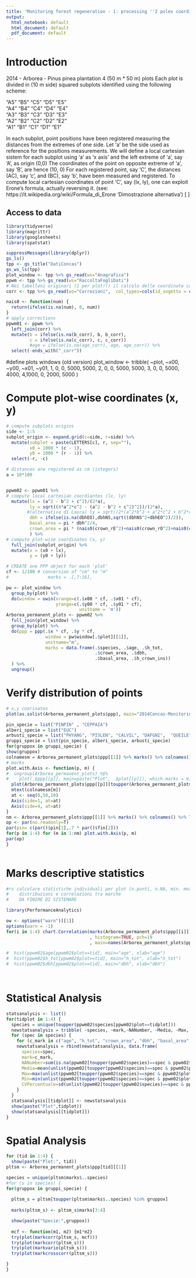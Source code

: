 ---
title: 'Monitoring forest regeneration - 1: processing ''2 poles coordinates'''
output:
  html_notebook: default
  html_document: default
  pdf_document: default
---

# Introduction
2014 - Arborea - Pinus pinea plantation
4 (50 m * 50 m) plots
Each plot is divided in (10 m side) squared subplots
identified using the following scheme:

 "A5" "B5" "C5" "D5" "E5"  
 "A4" "B4" "C4" "D4" "E4"  
 "A3" "B3" "C3" "D3" "E3"  
 "A2" "B2" "C2" "D2" "E2"  
 "A1" "B1" "C1" "D1" "E1"  

In each subplot, point positions have been registered measuring the distances from the extremes of one side.
Let 'a' be the side used as reference for the positions measurements.
We will define a local cartesian sistem for each subplot using 'a' as 'x axis' and the left extreme of 'a', say 'A', as origin (0,0)
The coordinates of the point on opposite extreme of 'a', say 'B', are hence (10, 0)
For each registered point, say 'C', the distances (AC), say 'c', and (BC), say 'b', have been measured and registered.
To compute local cartesian coordinates of point 'C', say (lx, ly), one can exploit Erone's formula, actually reversing it.
(see: https://it.wikipedia.org/wiki/Formula_di_Erone 'Dimostrazione alternativa')
\[
\begin{eqnarray}
x & = & \frac {(a^{2}-b^{2}+c^{2})} {2a} \\
y & = & \frac {\sqrt{(4a^{2}c^{2}-(a^{2}-b^{2}+c^{2})^{2})}} {2a}
\end{eqnarray}
\]

## Access to data
```{r read_data}
library(tidyverse)
library(magrittr)
library(googlesheets)
library(spatstat)

suppressMessages(library(dplyr))
gs_ls()
tpp <- gs_title("DatiConcas")
gs_ws_ls(tpp)
plot_window <- tpp %>% gs_read(ws="Anagrafica")     
ppwm <- tpp %>% gs_read(ws="RaccoltaFogliDati")
# Nei tabelloni originari (1 per plot!!) il calcolo delle coordinate cartesiane è sviluppato nei fogli 'cooridinate' che, in generale, pescano i valori da 'Dati'. I casi per i quali 'b'+'c'<10m sono però corretti direttamente in 'cooridinate'!! La tabella 'corr' raccolglie le differenze riscontrate tra 'Dati' e 'cooridinate'.
corr <- tpp %>% gs_read(ws="Correzioni",  col_types=cols(id_sogetto = col_character()))

nais0 <- function(num) {
  return(ifelse(is.na(num), 0, num))
}
# apply corrections
ppwm01 <- ppwm %>%
  left_join(corr) %>%
  mutate(b = ifelse(is.na(b_corr), b, b_corr),
         c = ifelse(is.na(c_corr), c, c_corr))
         #age = ifelse(is.na(age_corr), age, age_corr)) %>%
  select(-ends_with("_corr"))
```
#define plots windows (old version)
plot_window <- tribble(
  ~plot, ~x00, ~y00, ~x01, ~y01,
      1,   0,   0,  5000,  5000,
      2,   0,   0,  5000,  5000,
      3,   0,   0,  5000,  4000,
      4,1000,   0,  2000,  5000
)


# Compute plot-wise coordinates (x, y)
```{r process_coordinates}

# compute subplots origins
side <- 1:5
subplot_origin <- expand.grid(c=side, r=side) %>%
  mutate(subplot = paste(LETTERS[c], r, sep=""),
         x0 = 1000 * (c - 1),
         y0 = 1000 * (r - 1)) %>%
  select(-r, -c)

# distances are registered as cm (integers)
a = 10*100


ppwm02 <- ppwm01 %>%
# compute local cartesian coordiantes (lx, ly)
  mutate(lx = (a^2 - b^2 + c^2)/(2*a),
         ly = sqrt((4*a^2*c^2 - (a^2 - b^2 + c^2)^2))/(2*a),
        #(alternativa di Laura) ly = sqrt((2*(a^2*b^2 + a^2*c^2 + b^2*c^2)- (a^4 + b^4 + c^4))/(2*a)))
         dbh = ifelse(is.na(dbhEO),dbhNS,sqrt((dbhNS^2+dbhEO^2)/2)),
         basal_area = pi * dbh^2/4,
         crown_area = pi * (nais0(crown_rE^2)+nais0(crown_rO^2)+nais0(crown_rN^2)+nais0(crown_rS^2))/4
         ) %>%
# compute plot-wise coordinates (x, y)
  full_join(subplot_origin) %>%
  mutate(x = (x0 + lx), 
         y = (y0 + ly))

# CREATE one PPP object for each 'plot'
cf <- 1/100 # conversion of "cm" to "m" 
#               marks = .[,7:16],

pw <- plot_window %>% 
  group_by(plot) %>% 
  do(window = owin(xrange=c(.$x00 * cf, .$x01 * cf), 
                   yrange=c(.$y00 * cf, .$y01 * cf),
                            unitname = 'm'))
Arborea_permanent_plots <- ppwm02 %>%
  full_join(plot_window) %>%
  group_by(plot) %>%
  do(ppp = ppp(.$x * cf, .$y * cf, 
               window = pw$window[.$plot][[1]],
               unitname="m",
               marks = data.frame(.$species, .$age, .$h_tot, 
                                  .$crown_area, .$dbh,
                                  .$basal_area, .$h_crown_ins))
  ) %>%
  ungroup()
```


# Verify distribution of points
```{r plot}
# x,y coorinates
plot(as.solist(Arborea_permanent_plots$ppp), main="2014Concas-Monitoring Pinus pinea regeneration, Arborea", main.panel=paste("Plot",Arborea_permanent_plots$plot), use.marks=F)

pin_specie = list("PINPIN" , "CEPPAIA")
alberi_specie = list("EUC")
arbusti_specie = list("PHYANG", "PISLEN", "CALVIL", "DAFGNI",  "QUEILE",  "ALYALY",  "CISSAL", "OLEEUR", "RHAALA" , "ERIARB")
gruppi_specie = list(pin_specie, alberi_specie, arbusti_specie)
for(gruppox in gruppi_specie) {
show(gruppox)
colnamesm = Arborea_permanent_plots$ppp[[1]] %>% marks() %>% colnames()
# marks
plot.with.Axis <- function(p, m) {
#  ungroup(Arborea_permanent_plots) %$% 
#    plot(.$ppp[[p]], main=paste("Plot", .$plot[[p]]), which.marks = m)
  plot(Arborea_permanent_plots$ppp[[p]][toupper(Arborea_permanent_plots$ppp[[p]]$marks$..species) %in% gruppox], main=paste("Plot", p), which.marks = m)
  mtext(colnamesm[m])
  at <- seq(0,50,10)
  Axis(side=1, at=at)
  Axis(side=4, at=at)
}
nm <- Arborea_permanent_plots$ppp[[1]] %>% marks() %>% colnames() %>% length()
op <- par(no.readonly=T)
par(pin= c(par()$pin[1],.7 * par()$fin[2]))
for(p in 1:4) for (m in 1:nm) plot.with.Axis(p, m)
par(op)
}
  

```


# Marks descriptive statistics

```{r descrpitive_statistics}
#rs calcolare statistiche individuali per plot (n.punti, n.NA, min. mean, max)
#    distribuzioni e correlazioni tra marche
#    DA FINIRE DI SISTEMARE

library(PerformanceAnalytics)

ow <- options("warn")[[1]]
options(warn = -1)
for(i in 1:4) chart.Correlation(marks(Arborea_permanent_plots$ppp[[i]])[, c(2:7)]
                                , histogram=TRUE, pch=19
                                , main=names(Arborea_permanent_plots$ppp)[i])

#  hist(ppwm02$age[ppwm02$plot==tid], main="age", xlab="age")
#  hist(ppwm02$h_tot[ppwm02$plot==tid], main="h_tot", xlab="h_tot")
#  hist(ppwm02$dbh[ppwm02$plot==tid], main="dbh", xlab="dbh")

  


```

# Statistical Analysis

```{r}

statsanalysis <- list()
for(tidplot in 1:4) {
  species = unique(toupper(ppwm02$species[ppwm02$plot==tidplot]))
  newstatsanalysis = tribble( ~species, ~mark,~NANumber, ~Media, ~Max, ~Min, ~CVPercentuale)
  for (spec in species) {
    for (c_mark in c("age", "h_tot", "crown_area", "dbh", "basal_area", "h_crown_ins")) {
    newstatsanalysis = rbind(newstatsanalysis, data.frame(
      species=spec,
      mark=c_mark,
      NANumber=sum(is.na(ppwm02[toupper(ppwm02$species)==spec & ppwm02$plot==tidplot, c_mark])),
      Media=mean(unlist(ppwm02[toupper(ppwm02$species)==spec & ppwm02$plot==tidplot, c_mark]), na.rm = T),
      Max=max(unlist(ppwm02[toupper(ppwm02$species)==spec & ppwm02$plot==tidplot, c_mark]), na.rm = T),
      Min=min(unlist(ppwm02[toupper(ppwm02$species)==spec & ppwm02$plot==tidplot, c_mark]), na.rm = T),
      CVPercentuale=sd(unlist(ppwm02[toupper(ppwm02$species)==spec & ppwm02$plot==tidplot, c_mark]), na.rm = T) /mean(unlist(ppwm02[toupper(ppwm02$species)==spec & ppwm02$plot==tidplot, c_mark]), na.rm = T)*100))
    }
  }
  statsanalysis[[tidplot]] <- newstatsanalysis
  show(paste("Plot",tidplot))
  show(statsanalysis[[tidplot]])
}

```

# Spatial Analysis

```{r}

for (tid in 1:4) {
  show(paste("Plot:", tid))
pltsm <- Arborea_permanent_plots$ppp[tid][[1]]

species = unique(pltsm$marks$..species)
#for (s in species) {
for(gruppox in gruppi_specie) {
  
  pltsm_s = pltsm[toupper(pltsm$marks$..species) %in% gruppox]
  
  marks(pltsm_s) <- pltsm_s$marks[3:4]

  show(paste("Specie:",gruppox))
  
  mcf <- function(m1, m2) {m1*m2}
  try(plot(markcorr(pltsm_s, mcf)))
  try(plot(markcorr(pltsm_s)))
  try(plot(markvario(pltsm_s)))
  try(plot(markcrosscorr(pltsm_s)))

}
}

```


